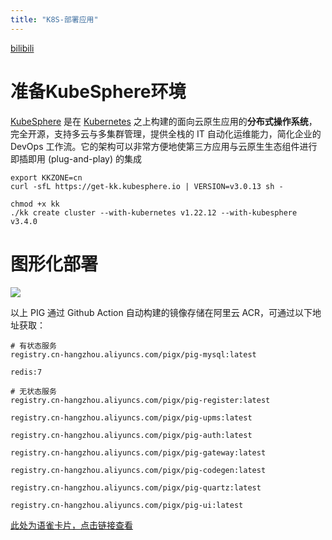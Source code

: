 ```yaml
---
title: "K8S-部署应用"
---
```


[bilibili](https://player.bilibili.com/player.html?bvid=BV12t411B7e9&p=38&page=38&autoplay=0)

# 准备KubeSphere环境
[KubeSphere](https://kubesphere.io/) 是在 [Kubernetes](https://kubernetes.io/) 之上构建的面向云原生应用的**分布式操作系统**，完全开源，支持多云与多集群管理，提供全栈的 IT 自动化运维能力，简化企业的 DevOps 工作流。它的架构可以非常方便地使第三方应用与云原生生态组件进行即插即用 (plug-and-play) 的集成

```shell
export KKZONE=cn
curl -sfL https://get-kk.kubesphere.io | VERSION=v3.0.13 sh -

chmod +x kk
./kk create cluster --with-kubernetes v1.22.12 --with-kubesphere v3.4.0
```

# 图形化部署
![](https://cdn.nlark.com/yuque/0/2023/png/283679/1699792565741-679e490d-d597-4726-be94-dab9cca3c121.png)

以上 PIG 通过 Github Action 自动构建的镜像存储在阿里云 ACR，可通过以下地址获取：

```shell
# 有状态服务
registry.cn-hangzhou.aliyuncs.com/pigx/pig-mysql:latest

redis:7

# 无状态服务
registry.cn-hangzhou.aliyuncs.com/pigx/pig-register:latest

registry.cn-hangzhou.aliyuncs.com/pigx/pig-upms:latest

registry.cn-hangzhou.aliyuncs.com/pigx/pig-auth:latest

registry.cn-hangzhou.aliyuncs.com/pigx/pig-gateway:latest

registry.cn-hangzhou.aliyuncs.com/pigx/pig-codegen:latest

registry.cn-hangzhou.aliyuncs.com/pigx/pig-quartz:latest

registry.cn-hangzhou.aliyuncs.com/pigx/pig-ui:latest
```

[此处为语雀卡片，点击链接查看](https://www.yuque.com/docs/146680364#P1pc9)

